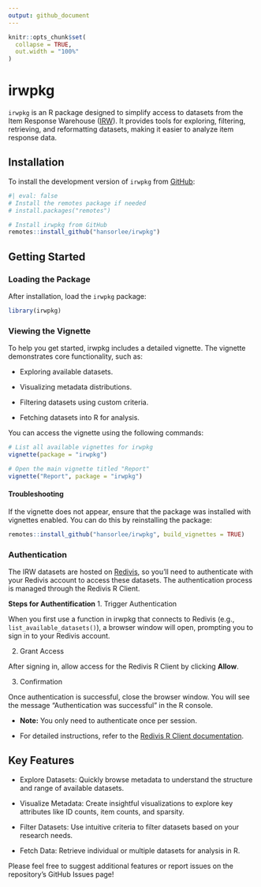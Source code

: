 ```yaml
---
output: github_document
---
```


```r
knitr::opts_chunk$set(
  collapse = TRUE,
  out.width = "100%"
)
```

# irwpkg

`irwpkg` is an R package designed to simplify access to datasets from the Item Response Warehouse ([IRW](https://datapages.github.io/irw/)). It provides tools for exploring, filtering, retrieving, and reformatting datasets, making it easier to analyze item response data.

## Installation

To install the development version of `irwpkg` from [GitHub](https://github.com/):

```r
#| eval: false
# Install the remotes package if needed
# install.packages("remotes")

# Install irwpkg from GitHub
remotes::install_github("hansorlee/irwpkg")
```

## Getting Started

### Loading the Package

After installation, load the `irwpkg` package:

```r
library(irwpkg)
```

### Viewing the Vignette

To help you get started, irwpkg includes a detailed vignette. The vignette demonstrates core functionality, such as:

- Exploring available datasets.

- Visualizing metadata distributions.

- Filtering datasets using custom criteria.

- Fetching datasets into R for analysis.


You can access the vignette using the following commands:

```r
# List all available vignettes for irwpkg
vignette(package = "irwpkg")

# Open the main vignette titled "Report"
vignette("Report", package = "irwpkg")
```

#### Troubleshooting

If the vignette does not appear, ensure that the package was installed with vignettes enabled. You can do this by reinstalling the package:
```r
remotes::install_github("hansorlee/irwpkg", build_vignettes = TRUE)
```


### Authentication
The IRW datasets are hosted on [Redivis](https://redivis.com), so you’ll need to authenticate with your Redivis account to access these datasets. The authentication process is managed through the Redivis R Client.

**Steps for Authentification**
1. Trigger Authentication

When you first use a function in irwpkg that connects to Redivis (e.g., `list_available_datasets()`), a browser window will open, prompting you to sign in to your Redivis account.

2. Grant Access

After signing in, allow access for the Redivis R Client by clicking **Allow**.

3. Confirmation

Once authentication is successful, close the browser window. You will see the message “Authentication was successful” in the R console.


- **Note:** You only need to authenticate once per session.

- For detailed instructions, refer to the [Redivis R Client documentation](https://apidocs.redivis.com/client-libraries/redivis-r/getting-started).

## Key Features

- Explore Datasets: Quickly browse metadata to understand the structure and range of available datasets.

- Visualize Metadata: Create insightful visualizations to explore key attributes like ID counts, item counts, and sparsity.

- Filter Datasets: Use intuitive criteria to filter datasets based on your research needs.

- Fetch Data: Retrieve individual or multiple datasets for analysis in R.

Please feel free to suggest additional features or report issues on the repository’s GitHub Issues page!

